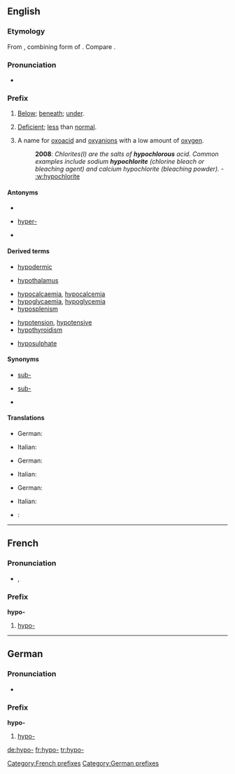 ==English==

===Etymology===
From {{AGr.}} {{term|sc=polytonic|ὑπο-|tr=hypo-|lang=grc}}, combining form of {{term|sc=polytonic|ὑπό|tr=hypó||under|lang=grc}}. Compare {{term|sub-|lang=en}}.

===Pronunciation===
* {{a|RP}} {{IPA|/ˈhaɪpəʊ/}}

===Prefix===
{{infl|en|prefix|cat=prefixes}}

# {{anatomy}} [[below|Below]]; [[beneath]]; [[under]].
# {{medicine}} [[deficient|Deficient]]; [[less]] than [[normal]].
# {{rfv-sense}} {{chemistry}} A name for [[oxoacid]] and [[oxyanion]]s with a low amount of [[oxygen]].
#: '''2008''': ''Chlorites(I) are the salts of '''hypochlorous''' acid. Common examples include sodium '''hypochlorite''' (chlorine bleach or bleaching agent) and calcium hypochlorite (bleaching powder).'' - [[:w:hypochlorite]]
====Antonyms====
* {{sense|Anatomical sense}}
* {{sense|Medical sense}} [[hyper-]] <!-- may also be in other senses -->
* {{sense|Chemical sense}}

====Derived terms====
{{rel-top|Terms derived from the ''hypo-'' prefix in the anatomical sense}}
* [[hypodermic]]
{{rel-mid}}
* [[hypothalamus]]
{{rel-bottom}}
{{rel-top|Terms derived from the ''hypo-'' prefix in the medical sense}}
* [[hypocalcaemia]], [[hypocalcemia]]
* [[hypoglycaemia]], [[hypoglycemia]]
* [[hyposplenism]]
{{rel-mid}}
* [[hypotension]], [[hypotensive]]
* [[hypothyroidism]]
{{rel-bottom}}
{{rel-top|Terms derived from the ''hypo-'' prefix in the chemical sense}}
* [[hyposulphate]]
{{rel-mid}}
{{rel-bottom}}

====Synonyms====
* {{sense|Anatomical sense}} [[sub-]] {{i|Latinate}}
* {{sense|Medical sense}} [[sub-]] {{i|Latinate}}
* {{sense|Chemical sense}}

====Translations====
{{trans-top|Anatomical sense}}
* German: {{t+|de|hypo-}}
{{trans-mid}}
* Italian: {{t-|it|ipo-}}
{{trans-bottom}}

{{trans-top|Medical sense}}
* German: {{t+|de|hypo-}}
{{trans-mid}}
* Italian: {{t-|it|ipo-}}
{{trans-bottom}}

{{trans-top|Chemical sense}}
* German: {{t+|de|hypo-}}
{{trans-mid}}
* Italian: {{t-|it|ipo-}}
{{trans-bottom}}

{{checktrans-top}}
* {{ttbc|French}}: {{t+|fr|hypo-}}
{{checktrans-mid}}
{{checktrans-bottom}}

----

==French==

===Pronunciation===
* {{IPA|/ipɔ/}}, {{SAMPA|/ipO/}}

===Prefix===
'''hypo-'''

# [[hypo-#English|hypo-]]

[[Category:French prefixes]]

----

==German==

===Pronunciation===
*{{IPA|/ˈhypo/}}

===Prefix===
'''hypo-'''

# [[hypo-#English|hypo-]]

[[Category:German prefixes]]

[[de:hypo-]]
[[fr:hypo-]]
[[tr:hypo-]]